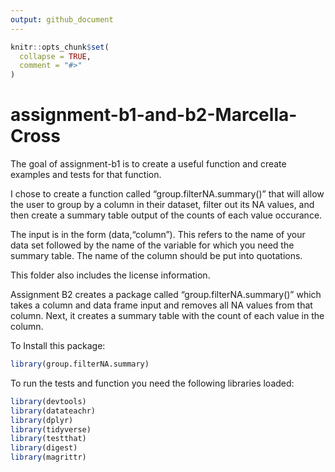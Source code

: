 ```yaml
---
output: github_document
---
```


<!-- README.md is generated from README.Rmd. Please edit that file -->

```r
knitr::opts_chunk$set(
  collapse = TRUE,
  comment = "#>"
)
```

# assignment-b1-and-b2-Marcella-Cross

The goal of assignment-b1 is to create a useful function and create examples and tests for that function.

I chose to create a function called "group.filterNA.summary()" that will allow the user to group by a column in their dataset, filter out its NA values, and then create a summary table output of the counts of each value occurance. 

The input is in the form (data,"column"). This refers to the name of your data set followed by the name of the variable for which you need the summary table. The name of the column should be put into quotations.

This folder also includes the license information.


Assignment B2 creates a package called "group.filterNA.summary()" which takes a column and data frame input and removes all NA values from that column. Next, it creates a summary table with the count of each value in the column.

To Install this package: 
```r
library(group.filterNA.summary)
```

To run the tests and function you need the following libraries loaded:
```r
library(devtools)
library(datateachr)
library(dplyr)
library(tidyverse)
library(testthat)
library(digest)
library(magrittr)
```

